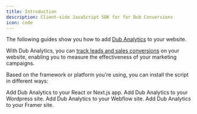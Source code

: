 ```yaml
---
title: Introduction
description: Client-side JavaScript SDK for for Dub Conversions
icon: code
---
```


The following guides show you how to add [Dub Analytics](https://github.com/dubinc/analytics) to your website.

With Dub Analytics, you can [track leads and sales conversions](/conversions/quickstart) on your website, enabling you to measure the effectiveness of your marketing campaigns.

Based on the framework or platform you're using, you can install the script in different ways:

<CardGroup>
  <Card
    title="React"
    icon="react"
    href="/sdks/client-side/installation-guides/react"
    horizontal
  >
    Add Dub Analytics to your React or Next.js app.
  </Card>
  <Card
    title="Wordpress"
    icon="wordpress"
    href="/sdks/client-side/installation-guides/wordpress"
    horizontal
  >
    Add Dub Analytics to your Wordpress site.
  </Card>
  <Card
    title="Webflow"
    icon="webflow"
    href="/sdks/client-side/installation-guides/webflow"
    horizontal
  >
    Add Dub Analytics to your Webflow site.
  </Card>
  <Card
    title="Framer"
    icon="framer"
    href="/sdks/client-side/installation-guides/framer"
    horizontal
  >
    Add Dub Analytics to your Framer site.
  </Card>
</CardGroup>
